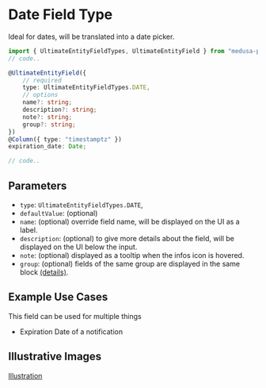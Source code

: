 # Date Field Type

Ideal for dates, will be translated into a date picker.

```ts
import { UltimateEntityFieldTypes, UltimateEntityField } from "medusa-plugin-ultimate/dist/index";
// code..

@UltimateEntityField({
    // required
    type: UltimateEntityFieldTypes.DATE,
    // options
    name?: string;
    description?: string;
    note?: string;
    group?: string;
})
@Column({ type: "timestamptz" })
expiration_date: Date;

// code..
```

## Parameters

- `type`: `UltimateEntityFieldTypes.DATE`,
- `defaultValue`: (optional)
- `name`: (optional) override field name, will be displayed on the UI as a label.
- `description`: (optional) to give more details about the field, will be displayed on the UI below the input.
- `note`: (optional) displayed as a tooltip when the infos icon is hovered.
- `group`: (optional) fields of the same group are displayed in the same block [(details)](/advanced/grouping).

## Example Use Cases

This field can be used for multiple things

- Expiration Date of a notification

## Illustrative Images

[Illustration](/ultimate-entity-field-type-illustration.png)
